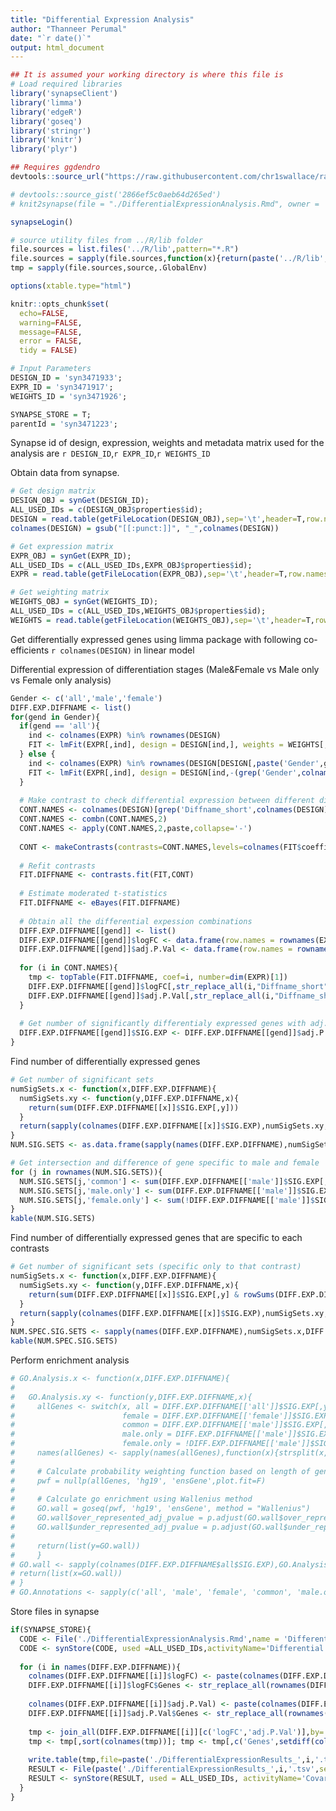 ```yaml
---
title: "Differential Expression Analysis"
author: "Thanneer Perumal"
date: "`r date()`"
output: html_document
---
```

  
```r
## It is assumed your working directory is where this file is
# Load required libraries
library('synapseClient')
library('limma')
library('edgeR')
library('goseq')
library('stringr')
library('knitr')
library('plyr')

## Requires ggdendro
devtools::source_url("https://raw.githubusercontent.com/chr1swallace/random-functions/master/R/ggplot-heatmap.R")

# devtools::source_gist('2866ef5c0aeb64d265ed')
# knit2synapse(file = "./DifferentialExpressionAnalysis.Rmd", owner = 'syn3537209', wikiName = "Differential Expression Analysis",overwrite=T)

synapseLogin()

# source utility files from ../R/lib folder
file.sources = list.files('../R/lib',pattern="*.R")
file.sources = sapply(file.sources,function(x){return(paste('../R/lib',x,sep='/'))})
tmp = sapply(file.sources,source,.GlobalEnv)

options(xtable.type="html")

knitr::opts_chunk$set(
  echo=FALSE,
  warning=FALSE,
  message=FALSE,
  error = FALSE,
  tidy = FALSE)
```

```r
# Input Parameters
DESIGN_ID = 'syn3471933';
EXPR_ID = 'syn3471917';
WEIGHTS_ID = 'syn3471926';

SYNAPSE_STORE = T;
parentId = 'syn3471223';
```
Synapse id of design, expression, weights and metadata matrix used for the analysis are `r DESIGN_ID`,`r EXPR_ID`,`r WEIGHTS_ID`

Obtain data from synapse.
```r
# Get design matrix
DESIGN_OBJ = synGet(DESIGN_ID);
ALL_USED_IDs = c(DESIGN_OBJ$properties$id);
DESIGN = read.table(getFileLocation(DESIGN_OBJ),sep='\t',header=T,row.names=1, check.names=FALSE)
colnames(DESIGN) = gsub("[[:punct:]]", "_",colnames(DESIGN))

# Get expression matrix
EXPR_OBJ = synGet(EXPR_ID);
ALL_USED_IDs = c(ALL_USED_IDs,EXPR_OBJ$properties$id);
EXPR = read.table(getFileLocation(EXPR_OBJ),sep='\t',header=T,row.names=1, check.names=FALSE)

# Get weighting matrix
WEIGHTS_OBJ = synGet(WEIGHTS_ID);
ALL_USED_IDs = c(ALL_USED_IDs,WEIGHTS_OBJ$properties$id);
WEIGHTS = read.table(getFileLocation(WEIGHTS_OBJ),sep='\t',header=T,row.names=1, check.names=FALSE)
```

Get differentially expressed genes using limma package with following co-efficients `r colnames(DESIGN)` in linear model

Differential expression of differentiation stages (Male&Female vs Male only vs Female only analysis)
```r
Gender <- c('all','male','female')
DIFF.EXP.DIFFNAME <- list()
for(gend in Gender){
  if(gend == 'all'){
    ind <- colnames(EXPR) %in% rownames(DESIGN)
    FIT <- lmFit(EXPR[,ind], design = DESIGN[ind,], weights = WEIGHTS[,ind])
  } else {
    ind <- colnames(EXPR) %in% rownames(DESIGN[DESIGN[,paste('Gender',gend,sep='')] == 1,])
    FIT <- lmFit(EXPR[,ind], design = DESIGN[ind,-(grep('Gender',colnames(DESIGN)))], weights = WEIGHTS[,ind])
  }
                
  # Make contrast to check differential expression between different differentiation stages
  CONT.NAMES <- colnames(DESIGN)[grep('Diffname_short',colnames(DESIGN))]
  CONT.NAMES <- combn(CONT.NAMES,2)
  CONT.NAMES <- apply(CONT.NAMES,2,paste,collapse='-')
  
  CONT <- makeContrasts(contrasts=CONT.NAMES,levels=colnames(FIT$coefficients))
  
  # Refit contrasts
  FIT.DIFFNAME <- contrasts.fit(FIT,CONT)
  
  # Estimate moderated t-statistics
  FIT.DIFFNAME <- eBayes(FIT.DIFFNAME)
  
  # Obtain all the differential expession combinations
  DIFF.EXP.DIFFNAME[[gend]] <- list()
  DIFF.EXP.DIFFNAME[[gend]]$logFC <- data.frame(row.names = rownames(EXPR))
  DIFF.EXP.DIFFNAME[[gend]]$adj.P.Val <- data.frame(row.names = rownames(EXPR))
  
  for (i in CONT.NAMES){
    tmp <- topTable(FIT.DIFFNAME, coef=i, number=dim(EXPR)[1])    
    DIFF.EXP.DIFFNAME[[gend]]$logFC[,str_replace_all(i,"Diffname_short","")] <- tmp[rownames(DIFF.EXP.DIFFNAME[[gend]]$logFC),'logFC']
    DIFF.EXP.DIFFNAME[[gend]]$adj.P.Val[,str_replace_all(i,"Diffname_short","")] <- tmp[rownames(DIFF.EXP.DIFFNAME[[gend]]$adj.P.Val),'adj.P.Val']
  }
  
  # Get number of significantly differentialy expressed genes with adj.P.Val <= 0.001 and abs(logFC) >= 2
  DIFF.EXP.DIFFNAME[[gend]]$SIG.EXP <- DIFF.EXP.DIFFNAME[[gend]]$adj.P.Val<=0.001 & abs(DIFF.EXP.DIFFNAME[[gend]]$logFC) >= 2  
}
```

Find number of differentially expressed genes
```r
# Get number of significant sets
numSigSets.x <- function(x,DIFF.EXP.DIFFNAME){
  numSigSets.xy <- function(y,DIFF.EXP.DIFFNAME,x){
    return(sum(DIFF.EXP.DIFFNAME[[x]]$SIG.EXP[,y]))
  }  
  return(sapply(colnames(DIFF.EXP.DIFFNAME[[x]]$SIG.EXP),numSigSets.xy,DIFF.EXP.DIFFNAME,x))
}
NUM.SIG.SETS <- as.data.frame(sapply(names(DIFF.EXP.DIFFNAME),numSigSets.x,DIFF.EXP.DIFFNAME))

# Get intersection and difference of gene specific to male and female
for (j in rownames(NUM.SIG.SETS)){
  NUM.SIG.SETS[j,'common'] <- sum(DIFF.EXP.DIFFNAME[['male']]$SIG.EXP[,j] & DIFF.EXP.DIFFNAME[['female']]$SIG.EXP[,j])
  NUM.SIG.SETS[j,'male.only'] <- sum(DIFF.EXP.DIFFNAME[['male']]$SIG.EXP[,j] & !DIFF.EXP.DIFFNAME[['female']]$SIG.EXP[,j])
  NUM.SIG.SETS[j,'female.only'] <- sum(!DIFF.EXP.DIFFNAME[['male']]$SIG.EXP[,j] & DIFF.EXP.DIFFNAME[['female']]$SIG.EXP[,j])
}
kable(NUM.SIG.SETS)
```

Find number of differentially expressed genes that are specific to each contrasts

```r
# Get number of significant sets (specific only to that contrast)
numSigSets.x <- function(x,DIFF.EXP.DIFFNAME){
  numSigSets.xy <- function(y,DIFF.EXP.DIFFNAME,x){
    return(sum(DIFF.EXP.DIFFNAME[[x]]$SIG.EXP[,y] & rowSums(DIFF.EXP.DIFFNAME[[x]]$SIG.EXP[,-(grep(y,colnames(DIFF.EXP.DIFFNAME[[x]]$SIG.EXP)))])==0))
  }  
  return(sapply(colnames(DIFF.EXP.DIFFNAME[[x]]$SIG.EXP),numSigSets.xy,DIFF.EXP.DIFFNAME,x))
}
NUM.SPEC.SIG.SETS <- sapply(names(DIFF.EXP.DIFFNAME),numSigSets.x,DIFF.EXP.DIFFNAME)
kable(NUM.SPEC.SIG.SETS)
```

Perform enrichment analysis

```r
# GO.Analysis.x <- function(x,DIFF.EXP.DIFFNAME){
#   
#   GO.Analysis.xy <- function(y,DIFF.EXP.DIFFNAME,x){
#     allGenes <- switch(x, all = DIFF.EXP.DIFFNAME[['all']]$SIG.EXP[,y], male = DIFF.EXP.DIFFNAME[['male']]$SIG.EXP[,y],
#                        female = DIFF.EXP.DIFFNAME[['female']]$SIG.EXP[,y],
#                        common = DIFF.EXP.DIFFNAME[['male']]$SIG.EXP[,y] & DIFF.EXP.DIFFNAME[['female']]$SIG.EXP[,y],
#                        male.only = DIFF.EXP.DIFFNAME[['male']]$SIG.EXP[,y] & !DIFF.EXP.DIFFNAME[['female']]$SIG.EXP[,y],
#                        female.only = !DIFF.EXP.DIFFNAME[['male']]$SIG.EXP[,y] & DIFF.EXP.DIFFNAME[['female']]$SIG.EXP[,y])
#     names(allGenes) <- sapply(names(allGenes),function(x){strsplit(x,'\\.')[[1]][1]})
#     
#     # Calculate probability weighting function based on length of gene
#     pwf = nullp(allGenes, 'hg19', 'ensGene',plot.fit=F)
#     
#     # Calculate go enrichment using Wallenius method    
#     GO.wall = goseq(pwf, 'hg19', 'ensGene', method = "Wallenius")
#     GO.wall$over_represented_adj_pvalue = p.adjust(GO.wall$over_represented_pvalue, method = 'bonferroni')
#     GO.wall$under_represented_adj_pvalue = p.adjust(GO.wall$under_represented_pvalue, method = 'bonferroni')
#     
#     return(list(y=GO.wall))
#     }
# GO.wall <- sapply(colnames(DIFF.EXP.DIFFNAME$all$SIG.EXP),GO.Analysis.xy,DIFF.EXP.DIFFNAME,x)
# return(list(x=GO.wall))
# }
# GO.Annotations <- sapply(c('all', 'male', 'female', 'common', 'male.only', 'female.only'),GO.Analysis.x,DIFF.EXP.DIFFNAME)
```

Store files in synapse
 
```r
if(SYNAPSE_STORE){
  CODE <- File('./DifferentialExpressionAnalysis.Rmd',name = 'Differential Expression Analysis',parentId = parentId)
  CODE <- synStore(CODE, used =ALL_USED_IDs,activityName='Differential Expression Analysis', executed='https://github.com/th1vairam/pcbc_c4_analysis/blob/diff_exp/code/Rmd/DifferentialExpressionAnalysis.Rmd')
  
  for (i in names(DIFF.EXP.DIFFNAME)){
    colnames(DIFF.EXP.DIFFNAME[[i]]$logFC) <- paste(colnames(DIFF.EXP.DIFFNAME[[i]]$logFC),'_logFC',sep='')
    DIFF.EXP.DIFFNAME[[i]]$logFC$Genes <- str_replace_all(rownames(DIFF.EXP.DIFFNAME[[i]]$logFC),'\\..*','')
    
    colnames(DIFF.EXP.DIFFNAME[[i]]$adj.P.Val) <- paste(colnames(DIFF.EXP.DIFFNAME[[i]]$adj.P.Val),'_adjPval',sep='')
    DIFF.EXP.DIFFNAME[[i]]$adj.P.Val$Genes <- str_replace_all(rownames(DIFF.EXP.DIFFNAME[[i]]$adj.P.Val),'\\..*','')
    
    tmp <- join_all(DIFF.EXP.DIFFNAME[[i]][c('logFC','adj.P.Val')],by='Genes',match='all')
    tmp <- tmp[,sort(colnames(tmp))]; tmp <- tmp[,c('Genes',setdiff(colnames(tmp),'Genes'))]
    
    write.table(tmp,file=paste('./DifferentialExpressionResults_',i,'.tsv',sep=''),sep='\t',quote=F,row.names=F)
    RESULT <- File(paste('./DifferentialExpressionResults_',i,'.tsv',sep=''),name = paste('Differential Expression Results',i,sep=' '),parentId = parentId)
    RESULT <- synStore(RESULT, used = ALL_USED_IDs, activityName='Covariate Analysis', executed=CODE$properties$id)
  }  
}
```